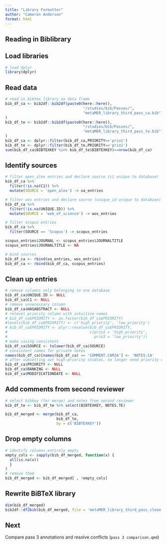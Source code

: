 ```yaml
---
title: "Library Formatter"
author: "Cameron Anderson"
format: html
---
```


## Reading in Biblibrary

## Load libraries

```r
# load dplyr
library(dplyr)
```

## Read data

```r
# read in bibtex library as data frame
bib_df_ca <- bib2df::bib2df(paste0(here::here(),
                                   "/studies/bib/Passes/", 
                                   "metaMER_library_third_pass_ca.bib")
)
bib_df_te <- bib2df::bib2df(paste0(here::here(),
                                   "/studies/bib/Passes/", 
                                   "metaMER_library_third_pass_te.bib")
)
bib_df_ca <- dplyr::filter(bib_df_ca,PRIORITY=='prio1')
bib_df_te <- dplyr::filter(bib_df_te,PRIORITY=='prio1')
sum(bib_df_ca$BIBTEXKEY %in% bib_df_te$BIBTEXKEY)==nrow(bib_df_ca)
```

## Identify sources

```r
# filter open_alex entries and declare source (c1 unique to database)
bib_df_ca %>% 
  filter(!is.na(C1)) %>%
  mutate(SOURCE = 'open_alex') -> oa_entries

# filter wos entries and declare source (unique_id unique to database)
bib_df_ca %>% 
  filter(!is.na(UNIQUE.ID)) %>%
  mutate(SOURCE = 'web_of_science') -> wos_entries

# filter scopus entries
bib_df_ca %>% 
  filter(SOURCE == 'Scopus') -> scopus_entries

scopus_entries$JOURNAL <- scopus_entries$JOURNALTITLE
scopus_entries$JOURNALTITLE <- NA

# bind sources
bib_df_ca <- rbind(oa_entries, wos_entries)
bib_df_ca <- rbind(bib_df_ca, scopus_entries)

```

## Clean up entries

```r
# remove columns only belonging to one database
bib_df_ca$UNIQUE.ID <- NULL
bib_df_ca$C1 <- NULL
# remove unnecessary column
bib_df_ca$HASABSTRACT <- NULL
# relevel priority column with intuitive names
# bib_df_ca$PRIORITY <- as.factor(bib_df_ca$PRIORITY)
#levels(bib_df_ca$PRIORITY) <- c('high_priority', 'low_priority')
# bib_df_ca$PRIORITY <- plyr::revalue(bib_df_ca$PRIORITY, 
#                                     c(prio1 = 'high_priority',
#                                       prio3 = 'low_prioirty'))
# make casing consistent
bib_df_ca$SOURCE <- tolower(bib_df_ca$SOURCE)
# consistent names for private notes
names(bib_df_ca)[names(bib_df_ca) == 'COMMENT.CAMJA'] <- 'NOTES.CA'
# after subsetting out high-priority studies, no longer need priority column
bib_df_ca$PRIORITY <- NULL
bib_df_ca$RANKING <- NULL
bib_df_ca$MODIFICATIONDATE <- NULL
```

## Add comments from second reviewer

```r
# select bibkey (for merge) and notes from second reviewer
bib_df_te <- bib_df_te %>% select(BIBTEXKEY, NOTES.TE)

bib_df_merged <- merge(bib_df_ca, 
                       bib_df_te, 
                       by = c('BIBTEXKEY'))
```

## Drop empty columns

```r
# identify columns entirely empty
empty_cols <- sapply(bib_df_merged, function(x) {
  all(is.na(x))
  }
) 
# remove them
bib_df_merged <- bib_df_merged[ , !empty_cols]
```

## Rewrite BiBTeX library

```r
dim(bib_df_merged)
bib2df::df2bib(bib_df_merged, file = 'metaMER_library_third_pass_clean.bib')

```

## Next

Compare pass 3 annotations and resolve conflicts (`pass 3 comparison.qmd`)
